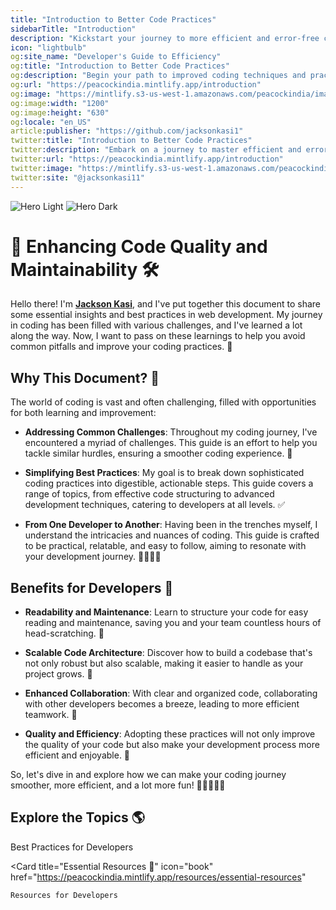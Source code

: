 ```yaml
---
title: "Introduction to Better Code Practices"
sidebarTitle: "Introduction"
description: "Kickstart your journey to more efficient and error-free coding with our developer's guide to better code practices."
icon: "lightbulb"
og:site_name: "Developer's Guide to Efficiency"
og:title: "Introduction to Better Code Practices"
og:description: "Begin your path to improved coding techniques and practices with insights from experts."
og:url: "https://peacockindia.mintlify.app/introduction"
og:image: "https://mintlify.s3-us-west-1.amazonaws.com/peacockindia/images/hero-dark.svg"
og:image:width: "1200"
og:image:height: "630"
og:locale: "en_US"
article:publisher: "https://github.com/jacksonkasi1"
twitter:title: "Introduction to Better Code Practices"
twitter:description: "Embark on a journey to master efficient and error-free coding practices."
twitter:url: "https://peacockindia.mintlify.app/introduction"
twitter:image: "https://mintlify.s3-us-west-1.amazonaws.com/peacockindia/images/hero-dark.svg"
twitter:site: "@jacksonkasi11"
---
```


<img
  className="block dark:hidden"
  src="/images/hero-light.svg"
  alt="Hero Light"
/>
<img
  className="hidden dark:block"
  src="/images/hero-dark.svg"
  alt="Hero Dark"
/>

# 🚀 Enhancing Code Quality and Maintainability 🛠️

Hello there! I'm [**Jackson Kasi**](https://github.com/jacksonkasi1), and I've put together this document to share some essential insights and best practices in web development. My journey in coding has been filled with various challenges, and I've learned a lot along the way. Now, I want to pass on these learnings to help you avoid common pitfalls and improve your coding practices. 🌟

## Why This Document? 🤔

The world of coding is vast and often challenging, filled with opportunities for both learning and improvement:

- **Addressing Common Challenges**: Throughout my coding journey, I've encountered a myriad of challenges. This guide is an effort to help you tackle similar hurdles, ensuring a smoother coding experience. 🛑

- **Simplifying Best Practices**: My goal is to break down sophisticated coding practices into digestible, actionable steps. This guide covers a range of topics, from effective code structuring to advanced development techniques, catering to developers at all levels. ✅

- **From One Developer to Another**: Having been in the trenches myself, I understand the intricacies and nuances of coding. This guide is crafted to be practical, relatable, and easy to follow, aiming to resonate with your development journey. 🚶‍♂️🚶‍♀️

## Benefits for Developers 🌈

- **Readability and Maintenance**: Learn to structure your code for easy reading and maintenance, saving you and your team countless hours of head-scratching. 🧐

- **Scalable Code Architecture**: Discover how to build a codebase that's not only robust but also scalable, making it easier to handle as your project grows. 🌱

- **Enhanced Collaboration**: With clear and organized code, collaborating with other developers becomes a breeze, leading to more efficient teamwork. 🤝

- **Quality and Efficiency**: Adopting these practices will not only improve the quality of your code but also make your development process more efficient and enjoyable. 🎯

So, let's dive in and explore how we can make your coding journey smoother, more efficient, and a lot more fun! 🚀👩‍💻👨‍💻

## Explore the Topics 🌎

<CardGroup cols={2}>
  <Card
    title="Developer Best Practices ⚒️"
    icon="code"
    href="https://peacockindia.mintlify.app/docs/organizing-imports"
  >
    Best Practices for Developers
  </Card>

  <Card
    title="Essential Resources 📖"
    icon="book"
    href="https://peacockindia.mintlify.app/resources/essential-resources"
  >
    Resources for Developers
  </Card>
</CardGroup>

